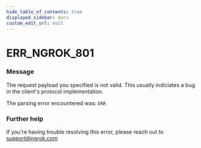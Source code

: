 ```yaml
---
hide_table_of_contents: true
displayed_sidebar: docs
custom_edit_url: null
---
```



# ERR_NGROK_801

### Message

The request payload you specified is not valid.
This usually indiciates a bug in the client's protocol implementation.

The parsing error encountered was:
`ERR`

### Further help

If you're having trouble resolving this error, please reach out to [support@ngrok.com](mailto:support@ngrok.com?subject=Help%20with%20ERR_NGROK_801)

<ErrorDetails error="err_ngrok_801" />
